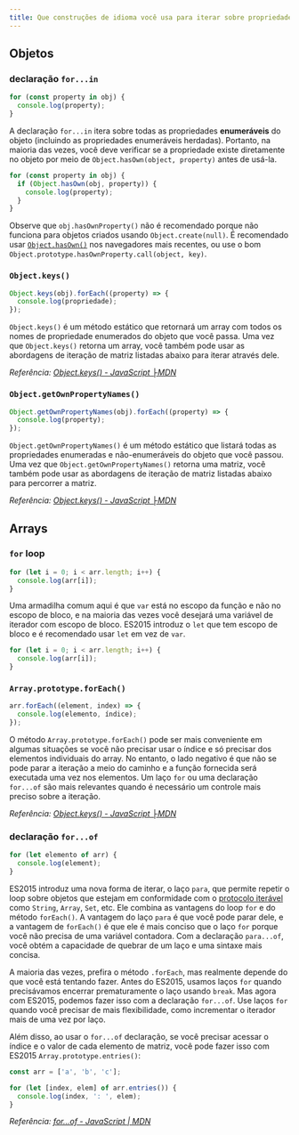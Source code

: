 ```yaml
---
title: Que construções de idioma você usa para iterar sobre propriedades de objeto e itens de matriz?
---
```


## Objetos

### declaração `for...in`

```js
for (const property in obj) {
  console.log(property);
}
```

A declaração `for...in` itera sobre todas as propriedades **enumeráveis** do objeto (incluindo as propriedades enumeráveis herdadas). Portanto, na maioria das vezes, você deve verificar se a propriedade existe diretamente no objeto por meio de `Object.hasOwn(object, property)` antes de usá-la.

```js
for (const property in obj) {
  if (Object.hasOwn(obj, property)) {
    console.log(property);
  }
}
```

Observe que `obj.hasOwnProperty()` não é recomendado porque não funciona para objetos criados usando `Object.create(null)`. É recomendado usar [`Object.hasOwn()`](https://developer.mozilla.org/en-US/docs/Web/JavaScript/Reference/Global_Objects/Object/hasOwn) nos navegadores mais recentes, ou use o bom `Object.prototype.hasOwnProperty.call(object, key)`.

### `Object.keys()`

```js
Object.keys(obj).forEach((property) => {
  console.log(propriedade);
});
```

`Object.keys()` é um método estático que retornará um array com todos os nomes de propriedade enumerados do objeto que você passa. Uma vez que `Object.keys()` retorna um array, você também pode usar as abordagens de iteração de matriz listadas abaixo para iterar através dele.

_Referência: [Object.keys() - JavaScript ├MDN](https://developer.mozilla.org/en-US/docs/Web/JavaScript/Reference/Global_Objects/Object/keys)_

### `Object.getOwnPropertyNames()`

```js
Object.getOwnPropertyNames(obj).forEach((property) => {
  console.log(property);
});
```

`Object.getOwnPropertyNames()` é um método estático que listará todas as propriedades enumeradas e não-enumeráveis do objeto que você passou. Uma vez que `Object.getOwnPropertyNames()` retorna uma matriz, você também pode usar as abordagens de iteração de matriz listadas abaixo para percorrer a matriz.

_Referência: [Object.keys() - JavaScript ├MDN](https://developer.mozilla.org/en-US/docs/Web/JavaScript/Reference/Global_Objects/Object/getOwnPropertyNames)_

## Arrays

### `for` loop

```js
for (let i = 0; i < arr.length; i++) {
  console.log(arr[i]);
}
```

Uma armadilha comum aqui é que `var` está no escopo da função e não no escopo de bloco, e na maioria das vezes você desejará uma variável de iterador com escopo de bloco. ES2015 introduz o `let` que tem escopo de bloco e é recomendado usar `let` em vez de `var`.

```js
for (let i = 0; i < arr.length; i++) {
  console.log(arr[i]);
}
```

### `Array.prototype.forEach()`

```js
arr.forEach((element, index) => {
  console.log(elemento, índice);
});
```

O método `Array.prototype.forEach()` pode ser mais conveniente em algumas situações se você não precisar usar o índice e só precisar dos elementos individuais do array. No entanto, o lado negativo é que não se pode parar a iteração a meio do caminho e a função fornecida será executada uma vez nos elementos. Um laço `for` ou uma declaração `for...of` são mais relevantes quando é necessário um controle mais preciso sobre a iteração.

_Referência: [Object.keys() - JavaScript ├MDN](https://developer.mozilla.org/en-US/docs/Web/JavaScript/Reference/Global_Objects/Object/keys)_

### declaração `for...of`

```js
for (let elemento of arr) {
  console.log(element);
}
```

ES2015 introduz uma nova forma de iterar, o laço `para`, que permite repetir o loop sobre objetos que estejam em conformidade com o [protocolo iterável](https://developer.mozilla.org/en-US/docs/Web/JavaScript/Reference/Iteration_protocols#The_iterable_protocol) como `String`, `Array`, `Set`, etc. Ele combina as vantagens do loop `for` e do método `forEach()`. A vantagem do laço `para` é que você pode parar dele, e a vantagem de `forEach()` é que ele é mais conciso que o laço `for` porque você não precisa de uma variável contadora. Com a declaração `para...of`, você obtém a capacidade de quebrar de um laço e uma sintaxe mais concisa.

A maioria das vezes, prefira o método `.forEach`, mas realmente depende do que você está tentando fazer. Antes do ES2015, usamos laços `for` quando precisávamos encerrar prematuramente o laço usando `break`. Mas agora com ES2015, podemos fazer isso com a declaração `for...of`. Use laços `for` quando você precisar de mais flexibilidade, como incrementar o iterador mais de uma vez por laço.

Além disso, ao usar o `for...of` declaração, se você precisar acessar o índice e o valor de cada elemento de matriz, você pode fazer isso com ES2015 `Array.prototype.entries()`:

```js
const arr = ['a', 'b', 'c'];

for (let [index, elem] of arr.entries()) {
  console.log(index, ': ', elem);
}
```

_Referência: [for...of - JavaScript | MDN](https://developer.mozilla.org/en-US/docs/Web/JavaScript/Reference/Statements/for...of)_
